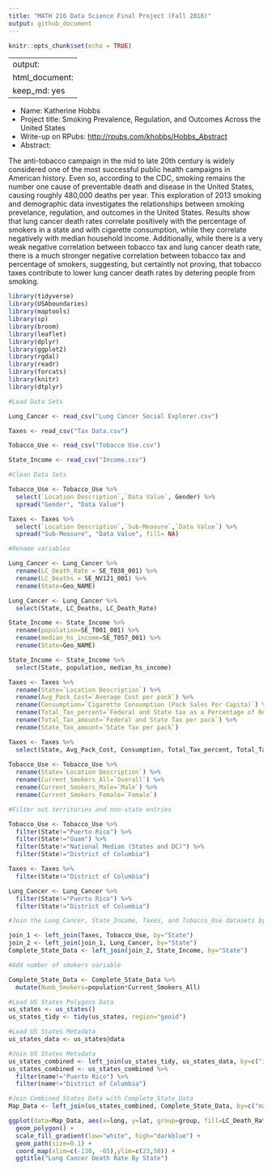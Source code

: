 ```yaml
---
title: "MATH 216 Data Science Final Project (Fall 2016)"
output: github_document
---
```


```r
knitr::opts_chunk$set(echo = TRUE)
```

---
output: 
  html_document: 
    keep_md: yes 
---


* Name: Katherine Hobbs
* Project title: Smoking Prevalence, Regulation, and Outcomes Across the United States
* Write-up on RPubs: <http://rpubs.com/khobbs/Hobbs_Abstract>
* Abstract: 

The anti-tobacco campaign in the mid to late 20th century is widely considered one of the most successful public health campaigns in American history. Even so, according to the CDC, smoking remains the number one cause of preventable death and disease in the United States, causing roughly 480,000 deaths per year. This exploration of 2013 smoking and demographic data investigates the relationships between smoking prevelance, regulation, and outcomes in the United States. Results show that lung cancer death rates correlate positively with the percentage of smokers in a state and with cigarette consumption, while they correlate negatively with median household income. Additionally, while there is a very weak negative correlation between tobacco tax and lung cancer death rate, there is a much stronger negative correlation between tobacco tax and percentage of smokers, suggesting, but certaintly not proving, that tobacco taxes contribute to lower lung cancer death rates by detering people from smoking. 

```r

library(tidyverse)
library(USAboundaries)
library(maptools)
library(sp)
library(broom)
library(leaflet)
library(dplyr)
library(ggplot2)
library(rgdal)
library(readr)
library(forcats)
library(knitr)
library(dtplyr)

#Load Data Sets

Lung_Cancer <- read_csv("Lung Cancer Social Explorer.csv")

Taxes <- read_csv("Tax Data.csv")

Tobacco_Use <- read_csv("Tobacco Use.csv")

State_Income <- read_csv("Income.csv")

#Clean Data Sets

Tobacco_Use <- Tobacco_Use %>% 
  select(`Location Description`,`Data Value`, Gender) %>% 
  spread("Gender", "Data Value")

Taxes <- Taxes %>% 
  select(`Location Description`,`Sub-Measure`,`Data Value`) %>% 
  spread("Sub-Measure", "Data Value", fill= NA)

#Rename variables

Lung_Cancer <- Lung_Cancer %>% 
  rename(LC_Death_Rate = SE_T038_001) %>% 
  rename(LC_Deaths = SE_NV121_001) %>% 
  rename(State=Geo_NAME)

Lung_Cancer <- Lung_Cancer %>% 
  select(State, LC_Deaths, LC_Death_Rate)

State_Income <- State_Income %>% 
  rename(population=SE_T001_001) %>% 
  rename(median_hs_income=SE_T057_001) %>% 
  rename(State=Geo_NAME)

State_Income <- State_Income %>% 
  select(State, population, median_hs_income)

Taxes <- Taxes %>% 
  rename(State=`Location Description`) %>% 
  rename(Avg_Pack_Cost=`Average Cost per pack`) %>% 
  rename(Consumption=`Cigarette Consumption (Pack Sales Per Capita)`) %>% 
  rename(Total_Tax_percent=`Federal and State tax as a Percentage of Retail Price`) %>% 
  rename(Total_Tax_amount=`Federal and State Tax per pack`) %>% 
  rename(State_Tax_amount=`State Tax per pack`)

Taxes <- Taxes %>% 
  select(State, Avg_Pack_Cost, Consumption, Total_Tax_percent, Total_Tax_amount)
  
Tobacco_Use <- Tobacco_Use %>% 
  rename(State=`Location Description`) %>% 
  rename(Current_Smokers_All=`Overall`) %>% 
  rename(Current_Smokers_Male=`Male`) %>% 
  rename(Current_Smokers_Female=`Female`)

#Filter out territories and non-state entries

Tobacco_Use <- Tobacco_Use %>% 
  filter(State!="Puerto Rico") %>% 
  filter(State!="Guam") %>% 
  filter(State!="National Median (States and DC)") %>% 
  filter(State!="District of Columbia")

Taxes <- Taxes %>% 
  filter(State!="District of Columbia")

Lung_Cancer <- Lung_Cancer %>% 
  filter(State!="Puerto Rico") %>% 
  filter(State!="District of Columbia")

#Join the Lung_Cancer, State_Income, Taxes, and Tobacco_Use datasets by State

join_1 <- left_join(Taxes, Tobacco_Use, by="State")
join_2 <- left_join(join_1, Lung_Cancer, by="State")
Complete_State_Data <- left_join(join_2, State_Income, by="State")

#Add number of smokers variable

Complete_State_Data <- Complete_State_Data %>% 
  mutate(Numb_Smokers=population*Current_Smokers_All)

#Load US States Polygons Data
us_states <- us_states() 
us_states_tidy <- tidy(us_states, region="geoid")

#Load US States Metadata
us_states_data <- us_states@data

#Join US States Metadata
us_states_combined <- left_join(us_states_tidy, us_states_data, by=c("id"="geoid"))
us_states_combined <- us_states_combined %>% 
  filter(name!="Puerto Rico") %>% 
  filter(name!="District of Columbia")

#Join Combined States Data with Complete_State_Data
Map_Data <- left_join(us_states_combined, Complete_State_Data, by=c("name"="State"))

ggplot(data=Map_Data, aes(x=long, y=lat, group=group, fill=LC_Death_Rate)) +
  geom_polygon() +
  scale_fill_gradient(low="white", high="darkblue") + 
  geom_path(size=0.1) +
  coord_map(xlim=c(-130, -65),ylim=c(23,50)) +
  ggtitle("Lung Cancer Death Rate By State")
```

